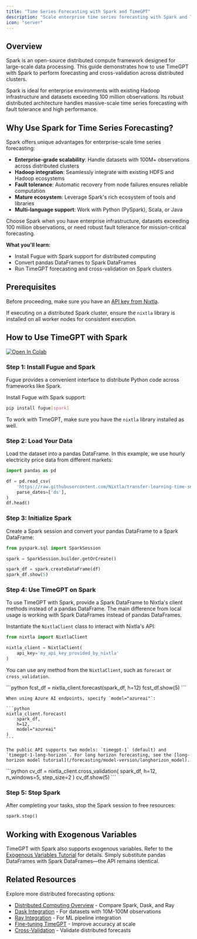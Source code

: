 ```yaml
---
title: "Time Series Forecasting with Spark and TimeGPT"
description: "Scale enterprise time series forecasting with Spark and TimeGPT. Learn to process 100M+ observations across distributed clusters with Python and PySpark."
icon: "server"
---
```


## Overview

Spark is an open-source distributed compute framework designed for large-scale data processing. This guide demonstrates how to use TimeGPT with Spark to perform forecasting and cross-validation across distributed clusters.

Spark is ideal for enterprise environments with existing Hadoop infrastructure and datasets exceeding 100 million observations. Its robust distributed architecture handles massive-scale time series forecasting with fault tolerance and high performance.

## Why Use Spark for Time Series Forecasting?

Spark offers unique advantages for enterprise-scale time series forecasting:

- **Enterprise-grade scalability**: Handle datasets with 100M+ observations across distributed clusters
- **Hadoop integration**: Seamlessly integrate with existing HDFS and Hadoop ecosystems
- **Fault tolerance**: Automatic recovery from node failures ensures reliable computation
- **Mature ecosystem**: Leverage Spark's rich ecosystem of tools and libraries
- **Multi-language support**: Work with Python (PySpark), Scala, or Java

Choose Spark when you have enterprise infrastructure, datasets exceeding 100 million observations, or need robust fault tolerance for mission-critical forecasting.

**What you'll learn:**

- Install Fugue with Spark support for distributed computing
- Convert pandas DataFrames to Spark DataFrames
- Run TimeGPT forecasting and cross-validation on Spark clusters

## Prerequisites

Before proceeding, make sure you have an [API key from Nixtla](/setup/setting_up_your_api_key).

If executing on a distributed Spark cluster, ensure the `nixtla` library is installed on all worker nodes for consistent execution.

## How to Use TimeGPT with Spark

[![Open In Colab](https://colab.research.google.com/assets/colab-badge.svg)](https://colab.research.google.com/github/Nixtla/nixtla/blob/main/nbs/docs/tutorials/16_computing_at_scale_spark_distributed.ipynb)

### Step 1: Install Fugue and Spark

Fugue provides a convenient interface to distribute Python code across frameworks like Spark.

Install Fugue with Spark support:

```bash
pip install fugue[spark]
```

To work with TimeGPT, make sure you have the `nixtla` library installed as well.

### Step 2: Load Your Data

Load the dataset into a pandas DataFrame. In this example, we use hourly electricity price data from different markets:

```python
import pandas as pd

df = pd.read_csv(
    'https://raw.githubusercontent.com/Nixtla/transfer-learning-time-series/main/datasets/electricity-short.csv',
    parse_dates=['ds'],
)
df.head()
```

### Step 3: Initialize Spark

Create a Spark session and convert your pandas DataFrame to a Spark DataFrame:

```python
from pyspark.sql import SparkSession

spark = SparkSession.builder.getOrCreate()

spark_df = spark.createDataFrame(df)
spark_df.show(5)
```

### Step 4: Use TimeGPT on Spark

To use TimeGPT with Spark, provide a Spark DataFrame to Nixtla's client methods instead of a pandas DataFrame. The main difference from local usage is working with Spark DataFrames instead of pandas DataFrames.

Instantiate the `NixtlaClient` class to interact with Nixtla's API:

```python
from nixtla import NixtlaClient

nixtla_client = NixtlaClient(
    api_key='my_api_key_provided_by_nixtla'
)
```

You can use any method from the `NixtlaClient`, such as `forecast` or `cross_validation`.

<Tabs>
  <Tab title="Forecast Example">
    ```python
    fcst_df = nixtla_client.forecast(spark_df, h=12)
    fcst_df.show(5)
    ```

    When using Azure AI endpoints, specify `model="azureai"`:

    ```python
    nixtla_client.forecast(
        spark_df,
        h=12,
        model="azureai"
    )
    ```

    The public API supports two models: `timegpt-1` (default) and `timegpt-1-long-horizon`. For long horizon forecasting, see the [long-horizon model tutorial](/forecasting/model-version/longhorizon_model).
  </Tab>
  <Tab title="Cross-validation Example">
    ```python
    cv_df = nixtla_client.cross_validation(
        spark_df,
        h=12,
        n_windows=5,
        step_size=2
    )
    cv_df.show(5)
    ```
  </Tab>
</Tabs>

### Step 5: Stop Spark

After completing your tasks, stop the Spark session to free resources:

```python
spark.stop()
```

## Working with Exogenous Variables

TimeGPT with Spark also supports exogenous variables. Refer to the [Exogenous Variables Tutorial](/forecasting/exogenous-variables/numeric_features) for details. Simply substitute pandas DataFrames with Spark DataFrames—the API remains identical.

## Related Resources

Explore more distributed forecasting options:
- [Distributed Computing Overview](/forecasting/forecasting-at-scale/computing_at_scale) - Compare Spark, Dask, and Ray
- [Dask Integration](/forecasting/forecasting-at-scale/dask) - For datasets with 10M-100M observations
- [Ray Integration](/forecasting/forecasting-at-scale/ray) - For ML pipeline integration
- [Fine-tuning TimeGPT](/forecasting/fine-tuning/steps) - Improve accuracy at scale
- [Cross-Validation](/forecasting/evaluation/cross_validation) - Validate distributed forecasts